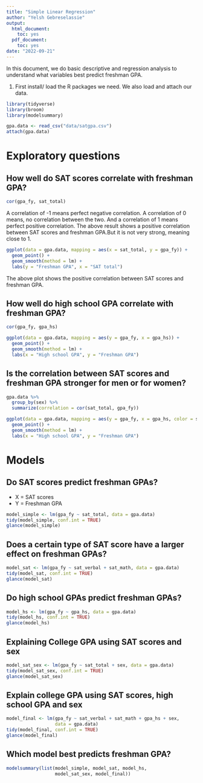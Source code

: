 ```yaml
---
title: "Simple Linear Regression"
author: "Yelsh Gebreselassie"
output:
  html_document:
    toc: yes
  pdf_document:
    toc: yes
date: "2022-09-21"
---
```





In this document, we do basic descriptive and regression analysis to 
understand what variables best predict freshman GPA. 


1. First install/ load the R packages we need. We also load and attach our data. 


```r
library(tidyverse)
library(broom)
library(modelsummary)

gpa.data <- read_csv("data/satgpa.csv")
attach(gpa.data)
```

# Exploratory questions

## How well do SAT scores correlate with freshman GPA?

```r
cor(gpa_fy, sat_total) 
```
A correlation of -1 means perfect negative correlation. A correlation of 0 means, no correlation between the two. And a correlation of 1 means perfect positive correlation. The above result shows a positive correlation between SAT scores and freshman GPA.But it is not very strong, meaning close to 1. 

```r
ggplot(data = gpa.data, mapping = aes(x = sat_total, y = gpa_fy)) +
  geom_point() +
  geom_smooth(method = lm) +
  labs(y = "Freshman GPA", x = "SAT total")
```

The above plot shows the positive correlation between SAT scores and
freshman GPA. 

## How well do high school GPA correlate with freshman GPA?

```r
cor(gpa_fy, gpa_hs) 
```

```r
ggplot(data = gpa.data, mapping = aes(y = gpa_fy, x = gpa_hs)) +
  geom_point() +
  geom_smooth(method = lm) +
  labs(x = "High school GPA", y = "Freshman GPA")
```

## Is the correlation between SAT scores and freshman GPA stronger for men or for women?

```r
gpa.data %>% 
  group_by(sex) %>% 
  summarize(correlation = cor(sat_total, gpa_fy))
```

```r
ggplot(data = gpa.data, mapping = aes(y = gpa_fy, x = gpa_hs, color = sex)) +
  geom_point() +
  geom_smooth(method = lm) +
  labs(x = "High school GPA", y = "Freshman GPA")
```

# Models

## Do SAT scores predict freshman GPAs?

- X = SAT scores
- Y = Freshman GPA

```r
model_simple <- lm(gpa_fy ~ sat_total, data = gpa.data)
tidy(model_simple, conf.int = TRUE)
glance(model_simple)
```

## Does a certain type of SAT score have a larger effect on freshman GPAs?

```r
model_sat <- lm(gpa_fy ~ sat_verbal + sat_math, data = gpa.data)
tidy(model_sat, conf.int = TRUE)
glance(model_sat)
```

## Do high school GPAs predict freshman GPAs?

```r
model_hs <- lm(gpa_fy ~ gpa_hs, data = gpa.data)
tidy(model_hs, conf.int = TRUE)
glance(model_hs)
```

## Explaining College GPA using SAT scores and sex

```r
model_sat_sex <- lm(gpa_fy ~ sat_total + sex, data = gpa.data)
tidy(model_sat_sex, conf.int = TRUE)
glance(model_sat_sex)
```

## Explain college GPA using SAT scores, high school GPA and sex

```r
model_final <- lm(gpa_fy ~ sat_verbal + sat_math + gpa_hs + sex, 
                  data = gpa.data)
tidy(model_final, conf.int = TRUE)
glance(model_final)
```

## Which model best predicts freshman GPA?

```r
modelsummary(list(model_simple, model_sat, model_hs, 
                  model_sat_sex, model_final))
```


